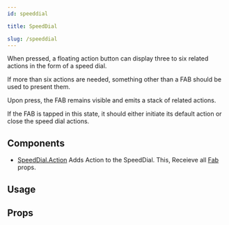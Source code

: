 ```yaml
---
id: speeddial

title: SpeedDial

slug: /speeddial
---
```







When pressed, a floating action button can display three to six related actions in the form of a speed dial.

If more than six actions are needed, something other than a FAB should be used to present them.

Upon press, the FAB remains visible and emits a stack of related actions.

If the FAB is tapped in this state, it should either initiate its default action or close the speed dial actions.

## Components

- [SpeedDial.Action](#speeddialaction)
  Adds Action to the SpeedDial.
  This, Receieve all [Fab](fab#props) props.

## Usage

<Usage />

## Props

<Props />
